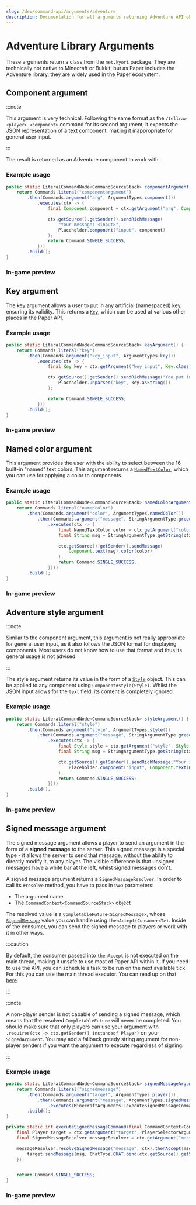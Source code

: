 ```yaml
---
slug: /dev/command-api/arguments/adventure
description: Documentation for all arguments returning Adventure API objects.
---
```



# Adventure Library Arguments
These arguments return a class from the `net.kyori` package. They are technically not native to Minecraft or Bukkit, but as Paper includes the Adventure library, they are
widely used in the Paper ecosystem.

## Component argument
:::note

This argument is very technical. Following the same format as the `/tellraw <player> <component>` command for its second argument, it expects the JSON
representation of a text component, making it inappropriate for general user input.

:::

The result is returned as an Adventure component to work with.

### Example usage
```java
public static LiteralCommandNode<CommandSourceStack> componentArgument() {
    return Commands.literal("componentargument")
        .then(Commands.argument("arg", ArgumentTypes.component())
            .executes(ctx -> {
                final Component component = ctx.getArgument("arg", Component.class);

                ctx.getSource().getSender().sendRichMessage(
                    "Your message: <input>",
                    Placeholder.component("input", component)
                );
                return Command.SINGLE_SUCCESS;
            }))
        .build();
}
```

### In-game preview
<FullWidthVideo src={ComponentMp4}/>


## Key argument
The key argument allows a user to put in any artificial (namespaced) key, ensuring its validity. This returns a [`Key`](https://jd.advntr.dev/key/latest/net/kyori/adventure/key/Key.html),
which can be used at various other places in the Paper API.

### Example usage
```java
public static LiteralCommandNode<CommandSourceStack> keyArgument() {
    return Commands.literal("key")
        .then(Commands.argument("key_input", ArgumentTypes.key())
            .executes(ctx -> {
                final Key key = ctx.getArgument("key_input", Key.class);

                ctx.getSource().getSender().sendRichMessage("You put in <aqua><key></aqua>!",
                    Placeholder.unparsed("key", key.asString())
                );

                return Command.SINGLE_SUCCESS;
            }))
        .build();
}
```

### In-game preview
<FullWidthVideo src={KeyMp4}/>


## Named color argument
This argument provides the user with the ability to select between the 16 built-in "named" text colors. This argument returns a
[`NamedTextColor`](https://jd.advntr.dev/api/latest/net/kyori/adventure/text/format/NamedTextColor.html),
which you can use for applying a color to components.

### Example usage
```java
public static LiteralCommandNode<CommandSourceStack> namedColorArgument() {
    return Commands.literal("namedcolor")
        .then(Commands.argument("color", ArgumentTypes.namedColor())
            .then(Commands.argument("message", StringArgumentType.greedyString())
                .executes(ctx -> {
                    final NamedTextColor color = ctx.getArgument("color", NamedTextColor.class);
                    final String msg = StringArgumentType.getString(ctx, "message");

                    ctx.getSource().getSender().sendMessage(
                        Component.text(msg).color(color)
                    );
                    return Command.SINGLE_SUCCESS;
                })))
        .build();
}
```

### In-game preview
<FullWidthVideo src={NamedColorMp4}/>


## Adventure style argument
:::note

Similar to the component argument, this argument is not really appropriate for general user input, as it also follows the JSON format for displaying components. Most users
do not know how to use that format and thus its general usage is not advised.

:::

The style argument returns its value in the form of a [`Style`](https://jd.advntr.dev/api/latest/net/kyori/adventure/text/format/Style.html) object.
This can be applied to any component using `Component#style(Style)`. Whilst the JSON input allows for the `text` field, its content is completely ignored.

### Example usage
```java
public static LiteralCommandNode<CommandSourceStack> styleArgument() {
    return Commands.literal("style")
        .then(Commands.argument("style", ArgumentTypes.style())
            .then(Commands.argument("message", StringArgumentType.greedyString())
                .executes(ctx -> {
                    final Style style = ctx.getArgument("style", Style.class);
                    final String msg = StringArgumentType.getString(ctx, "message");

                    ctx.getSource().getSender().sendRichMessage("Your input: <input>",
                        Placeholder.component("input", Component.text(message).style(style))
                    );
                    return Command.SINGLE_SUCCESS;
                })))
        .build();
}
```

### In-game preview
<FullWidthVideo src={StyleMp4}/>


## Signed message argument
The signed message argument allows a player to send an argument in the form of a **signed message** to the server. This signed message is a special type - it
allows the server to send that message, without the ability to directly modify it, to any player. The visible difference is that unsigned messages have a white bar at the left,
whilst signed messages don't.

A signed message argument returns a `SignedMessageResolver`. In order to call its `#resolve` method, you have to pass in two parameters:
* The argument name
* The `CommandContext<CommandSourceStack>` object

The resolved value is a `CompletableFuture<SignedMessage>`, whose [`SignedMessage`](https://jd.advntr.dev/api/latest/net/kyori/adventure/chat/SignedMessage.html)
value you can handle using `thenAccept(Consumer<T>)`. Inside of the consumer, you can send the signed message to players or work with it in other ways.

:::caution

By default, the consumer passed into `thenAccept` is not executed on the main thread, making it unsafe to use most of Paper API within it.
If you need to use the API, you can schedule a task to be run on the next available tick. For this you can use the
<Javadoc name="org.bukkit.scheduler.BukkitScheduler#getMainThreadExecutor(org.bukkit.plugin.Plugin)">main thread executor</Javadoc>.
You can read up on that [here](../../scheduler.mdx).

:::

:::note

A non-player sender is not capable of sending a signed message, which means that the resolved `CompletableFuture` will never be completed.
You should make sure that only players can use your argument with `.requires(ctx -> ctx.getSender() instanceof Player)` on your `SignedArgument`. You may
add a fallback greedy string argument for non-player senders if you want the argument to execute regardless of signing.

:::

### Example usage
```java title="MinecraftArguments.java"
public static LiteralCommandNode<CommandSourceStack> signedMessageArgument() {
    return Commands.literal("signedmessage")
        .then(Commands.argument("target", ArgumentTypes.player())
            .then(Commands.argument("message", ArgumentTypes.signedMessage())
                .executes(MinecraftArguments::executeSignedMessageCommand)))
        .build();
}

private static int executeSignedMessageCommand(final CommandContext<CommandSourceStack> ctx) throws CommandSyntaxException {
    final Player target = ctx.getArgument("target", PlayerSelectorArgumentResolver.class).resolve(ctx.getSource()).getFirst();
    final SignedMessageResolver messageResolver = ctx.getArgument("message", SignedMessageResolver.class);

    messageResolver.resolveSignedMessage("message", ctx).thenAccept(msg -> {
        target.sendMessage(msg, ChatType.CHAT.bind(ctx.getSource().getSender().name()));
    });


    return Command.SINGLE_SUCCESS;
}
```

### In-game preview
<FullWidthVideo src={SignedMessageMp4}/>

